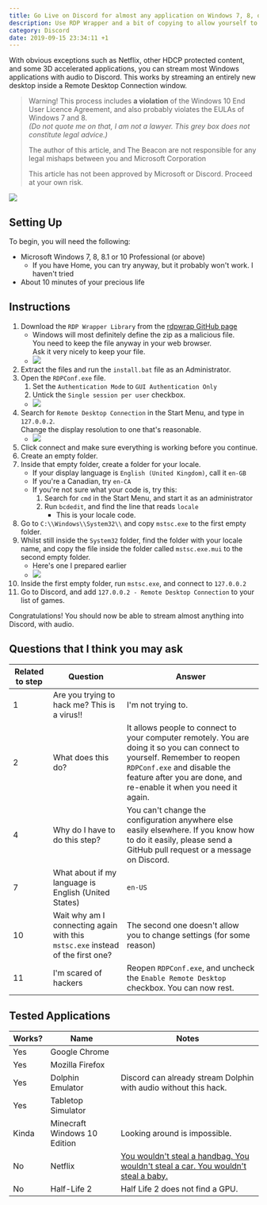 ```yaml
---
title: Go Live on Discord for almost any application on Windows 7, 8, or 10 Pro
description: Use RDP Wrapper and a bit of copying to allow yourself to stream almost any Windows application over Discord with audio.
category: Discord
date: 2019-09-15 23:34:11 +1
---
```



With obvious exceptions such as Netflix, other HDCP protected content, and some 3D accelerated applications, you can stream most Windows applications with audio to Discord.
This works by streaming an entirely new desktop inside a Remote Desktop Connection window.

> Warning!
> This process includes **a violation** of the Windows 10 End User Licence Agreement,
> and also probably violates the EULAs of Windows 7 and 8.  
> _(Do not quote me on that, I am not a lawyer. This grey box does not constitute legal advice.)_
>
> The author of this article, and The Beacon are not responsible for any legal mishaps between you and Microsoft Corporation
>
> This article has not been approved by Microsoft or Discord.
> Proceed at your own risk.

<img src={psyduckImage} />

## Setting Up

To begin, you will need the following:

- Microsoft Windows 7, 8, 8.1 or 10 Professional (or above)
    - If you have Home, you can try anyway, but it probably won't work. I haven't tried
- About 10 minutes of your precious life

## Instructions

1. Download the `RDP Wrapper Library` from the [rdpwrap GitHub page](https://github.com/stascorp/rdpwrap/releases)
    - Windows will most definitely define the zip as a malicious file.  
      You need to keep the file anyway in your web browser.  
      Ask it very nicely to keep your file.
    - <img src={fuckWindowsDefenderGif} />
2. Extract the files and run the `install.bat` file as an Administrator.
3. Open the `RDPConf.exe` file.
    1. Set the `Authentication Mode` to `GUI Authentication Only`
    2. Untick the `Single session per user` checkbox.
    - <img src={hunkyDoryImage} />
4. Search for `Remote Desktop Connection` in the Start Menu, and type in `127.0.0.2`.  
   Change the display resolution to one that's reasonable.
    - <img src={resolutionImage} />
5. Click connect and make sure everything is working before you continue.
6. Create an empty folder.
7. Inside that empty folder, create a folder for your locale.
    - If your display language is `English (United Kingdom)`, call it `en-GB`
    - If you're a Canadian, try `en-CA`
    - If you're not sure what your code is, try this:
        1. Search for `cmd` in the Start Menu, and start it as an administrator
        2. Run `bcdedit`, and find the line that reads `locale`
            - This is your locale code.
8. Go to `C:\\Windows\\System32\\` and copy `mstsc.exe` to the first empty folder.
9. Whilst still inside the `System32` folder, find the folder with your locale name, and copy the file inside the folder called `mstsc.exe.mui` to the second empty folder.
    - Here's one I prepared earlier
    - <img src={foldersGif} />
10. Inside the first empty folder, run `mstsc.exe`, and connect to `127.0.0.2`
11. Go to Discord, and add `127.0.0.2 - Remote Desktop Connection` to your list of games.

Congratulations! You should now be able to stream almost anything into Discord, with audio.

## Questions that I think you may ask

Related to step | Question                                                                       | Answer
--------------- | ------------------------------------------------------------------------------ | ---------------------------
1               | Are you trying to hack me? This is a virus!!                                   | I'm not trying to.
2               | What does this do?                                                             | It allows people to connect to your computer remotely. You are doing it so you can connect to yourself. Remember to reopen `RDPConf.exe` and disable the feature after you are done, and re-enable it when you need it again.
4               | Why do I have to do this step?                                                 | You can't change the configuration anywhere else easily elsewhere. If you know how to do it easily, please send a GitHub pull request or a message on Discord.
7               | What about if my language is English (United States)                           | `en-US`
10              | Wait why am I connecting again with this `mstsc.exe` instead of the first one? | The second one doesn't allow you to change settings (for some reason)
11              | I'm scared of hackers                                                          | Reopen `RDPConf.exe`, and uncheck the `Enable Remote Desktop` checkbox. You can now rest.

## Tested Applications

Works? | Name                                        | Notes
------ | ------------------------------------------- | --------------
Yes    | Google Chrome                               |
Yes    | Mozilla Firefox                             |
Yes    | Dolphin Emulator                            | Discord can already stream Dolphin with audio without this hack.
Yes    | Tabletop Simulator                          |
Kinda  | Minecraft Windows 10 Edition                | Looking around is impossible.
No     | Netflix                                     | [You wouldn't steal a handbag. You wouldn't steal a car. You wouldn't steal a baby.](https://www.youtube.com/watch?v=ALZZx1xmAzg)
No     | Half-Life 2                                 | Half Life 2 does not find a GPU.
